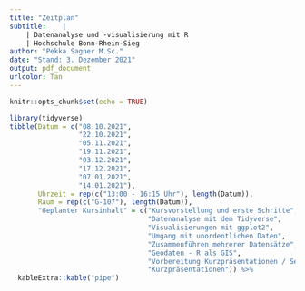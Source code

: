 ```yaml
---
title: "Zeitplan"
subtitle:    |
    | Datenanalyse und -visualisierung mit R
    | Hochschule Bonn-Rhein-Sieg
author: "Pekka Sagner M.Sc."
date: "Stand: 3. Dezember 2021"
output: pdf_document
urlcolor: Tan
---
```


```r
knitr::opts_chunk$set(echo = TRUE)
```


```r
library(tidyverse)
tibble(Datum = c("08.10.2021",
                 "22.10.2021",
                 "05.11.2021",
                 "19.11.2021",
                 "03.12.2021",
                 "17.12.2021",
                 "07.01.2021",
                 "14.01.2021"),
       Uhrzeit = rep(c("13:00 - 16:15 Uhr"), length(Datum)),
       Raum = rep(c("G-107"), length(Datum)),
       "Geplanter Kursinhalt" = c("Kursvorstellung und erste Schritte",
                                  "Datenanalyse mit dem Tidyverse",
                                  "Visualisierungen mit ggplot2",
                                  "Umgang mit unordentlichen Daten",
                                  "Zusammenführen mehrerer Datensätze",
                                  "Geodaten - R als GIS",
                                  "Vorbereitung Kurzpräsentationen / Selbstlernen",
                                  "Kurzpräsentationen")) %>% 
  kableExtra::kable("pipe") 

```
